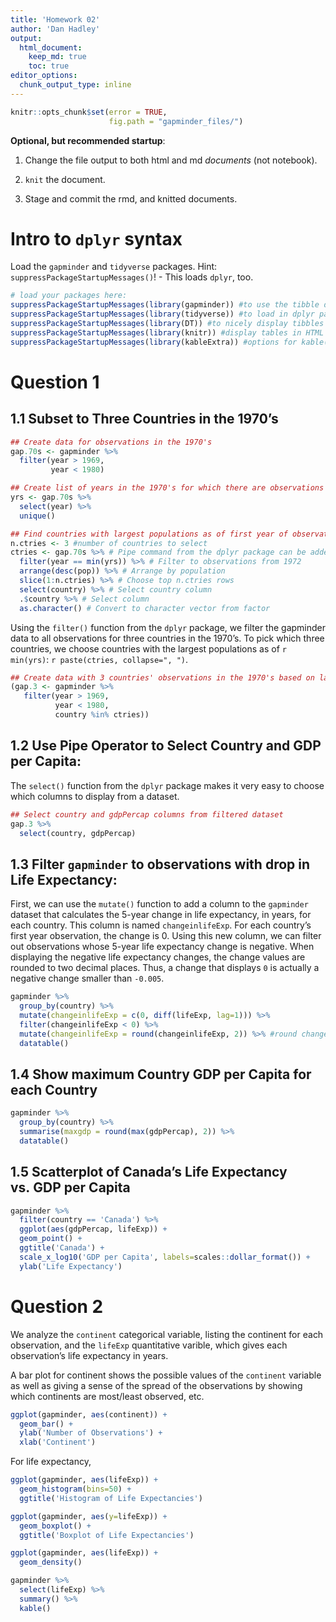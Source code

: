 ```yaml
---
title: 'Homework 02'
author: 'Dan Hadley'
output: 
  html_document:
    keep_md: true
    toc: true
editor_options: 
  chunk_output_type: inline
---
```

<!---The following chunk allows errors when knitting--->

```r
knitr::opts_chunk$set(error = TRUE,
                      fig.path = "gapminder_files/")
```

**Optional, but recommended startup**:

1. Change the file output to both html and md _documents_ (not notebook).

2. `knit` the document. 

3. Stage and commit the rmd, and knitted documents.

# Intro to `dplyr` syntax

Load the `gapminder` and `tidyverse` packages. Hint: `suppressPackageStartupMessages()`!
    - This loads `dplyr`, too.

<!---The following chunk loads the appropriate libraries--->

```r
# load your packages here:
suppressPackageStartupMessages(library(gapminder)) #to use the tibble dataset gapminder
suppressPackageStartupMessages(library(tidyverse)) #to load in dplyr package
suppressPackageStartupMessages(library(DT)) #to nicely display tibbles with datatable()
suppressPackageStartupMessages(library(knitr)) #display tables in HTML for R output with kable()
suppressPackageStartupMessages(library(kableExtra)) #options for kable()
```
    
# Question 1

## 1.1 Subset to Three Countries in the 1970's

<!---The following chunk finds the first year of observations for the 70's and the top 3 countries by population for that year--->

```r
## Create data for observations in the 1970's
gap.70s <- gapminder %>% 
  filter(year > 1969,
         year < 1980)

## Create list of years in the 1970's for which there are observations
yrs <- gap.70s %>% 
  select(year) %>% 
  unique()

## Find countries with largest populations as of first year of observations during 1970's
n.ctries <- 3 #number of countries to select
ctries <- gap.70s %>% # Pipe command from the dplyr package can be added with keyboard shortcut command+shift+m
  filter(year == min(yrs)) %>% # Filter to observations from 1972
  arrange(desc(pop)) %>% # Arrange by population
  slice(1:n.ctries) %>% # Choose top n.ctries rows
  select(country) %>% # Select country column
  .$country %>% # Select column
  as.character() # Convert to character vector from factor

```

Using the `filter()` function from the `dplyr` package, we filter the gapminder data to all observations for three countries in the 1970's.  To pick which three countries, we choose countries with the largest populations as of `r min(yrs)`: `r paste(ctries, collapse=", ")`.

```r
## Create data with 3 countries' observations in the 1970's based on largest populations from first 1970's observation
(gap.3 <- gapminder %>% 
   filter(year > 1969,
          year < 1980,
          country %in% ctries))
```

## 1.2 Use Pipe Operator to Select Country and GDP per Capita:

The `select()` function from the `dplyr` package makes it very easy to choose which columns to display from a dataset.

```r
## Select country and gdpPercap columns from filtered dataset
gap.3 %>% 
  select(country, gdpPercap)
```

## 1.3 Filter `gapminder` to observations with drop in Life Expectancy:

First, we can use the `mutate()` function to add a column to the `gapminder` dataset that calculates the 5-year change in life expectancy, in years, for each country.  This column is named `changeinlifeExp`.  For each country's first year observation, the change is 0.  Using this new column, we can filter out observations whose 5-year life expectancy change is negative.  When displaying the negative life expectancy changes, the change values are rounded to two decimal places.  Thus, a change that displays `0` is actually a negative change smaller than `-0.005`.

```r
gapminder %>% 
  group_by(country) %>% 
  mutate(changeinlifeExp = c(0, diff(lifeExp, lag=1))) %>% 
  filter(changeinlifeExp < 0) %>% 
  mutate(changeinlifeExp = round(changeinlifeExp, 2)) %>% #round change to 2 digits
  datatable()
```

## 1.4 Show maximum Country GDP per Capita for each Country

```r
gapminder %>% 
  group_by(country) %>% 
  summarise(maxgdp = round(max(gdpPercap), 2)) %>%
  datatable()
```

## 1.5 Scatterplot of Canada's Life Expectancy vs. GDP per Capita

```r
gapminder %>% 
  filter(country == 'Canada') %>% 
  ggplot(aes(gdpPercap, lifeExp)) +
  geom_point() + 
  ggtitle('Canada') + 
  scale_x_log10('GDP per Capita', labels=scales::dollar_format()) + 
  ylab('Life Expectancy')
```

# Question 2

We analyze the `continent` categorical variable, listing the continent for each observation, and the `lifeExp` quantitative varible, which gives each observation's life expectancy in years.

A bar plot for continent shows the possible values of the `continent` variable as well as giving a sense of the spread of the observations by showing which continents are most/least observed, etc.

```r
ggplot(gapminder, aes(continent)) + 
  geom_bar() + 
  ylab('Number of Observations') +
  xlab('Continent')
```

For life expectancy, 
```r
ggplot(gapminder, aes(lifeExp)) + 
  geom_histogram(bins=50) + 
  ggtitle('Histogram of Life Expectancies')

ggplot(gapminder, aes(y=lifeExp)) + 
  geom_boxplot() + 
  ggtitle('Boxplot of Life Expectancies')

ggplot(gapminder, aes(lifeExp)) + 
  geom_density()

gapminder %>% 
  select(lifeExp) %>% 
  summary() %>% 
  kable()
  


```